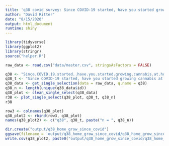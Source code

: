 ```yaml
---
title: 'q38 covid survey: Since COVID-19 started, have you started growing cannabis at home?'
author: "David Ritter"
date: "8/15/2020"
output: html_document
runtime: shiny
---
```


```r
library(tidyverse)
library(ggplot2)
library(stringr)
source("helper.R")
```

```r
raw_data <- read.csv("data/master.csv", stringsAsFactors = FALSE)
```

```r
q38 <- "Since.COVID.19.started..have.you.started.growing.cannabis.at.home."
q38_t <- "Since COVID-19 started, have you started growing cannabis at home?"
q38_data <- get_single_selection(data = raw_data, q.name = q38)
q38_n <- length(unique(q38_data$id))
q38_plot <- clean_single_select(q38_data)
r38 <- plot_single_select(q38_plot, q38_t, q38_n)
r38
```

```r
row3 <- colnames(q38_plot)
q38_plot2 <- rbind(row3, q38_plot)
names(q38_plot2) <- c("q38", q38_t, paste("n = ", q38_n))
```

```r
dir.create("output/q38_home_grow_since_covid")
ggsave(filename = 'output/q38_home_grow_since_covid/q38_home_grow_since_covid.png', plot = r38, device = 'png')
write.csv(q38_plot2, paste0("output/q38_home_grow_since_covid/q38_home_grow_since_covid_", q38_n,".csv"), row.names=F)
```



